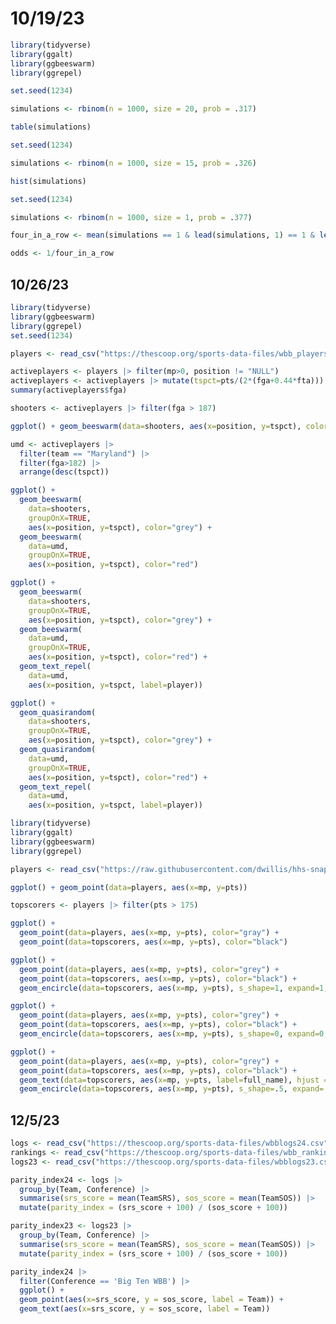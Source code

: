 
# 10/19/23
```r
library(tidyverse)
library(ggalt)
library(ggbeeswarm)
library(ggrepel)
```

```r
set.seed(1234)

simulations <- rbinom(n = 1000, size = 20, prob = .317)

table(simulations)
```

```r
set.seed(1234)

simulations <- rbinom(n = 1000, size = 15, prob = .326)

hist(simulations)
```










```r
set.seed(1234)

simulations <- rbinom(n = 1000, size = 1, prob = .377)

four_in_a_row <- mean(simulations == 1 & lead(simulations, 1) == 1 & lead(simulations, 2) == 1 & lead(simulations, 3) == 1)

odds <- 1/four_in_a_row
```







## 10/26/23

```r
library(tidyverse)
library(ggbeeswarm)
library(ggrepel)
set.seed(1234)
```

```r
players <- read_csv("https://thescoop.org/sports-data-files/wbb_players_2023.csv")
```
```r
activeplayers <- players |> filter(mp>0, position != "NULL") 
activeplayers <- activeplayers |> mutate(tspct=pts/(2*(fga+0.44*fta)))
summary(activeplayers$fga)
```
```r
shooters <- activeplayers |> filter(fga > 187)
```

```r
ggplot() + geom_beeswarm(data=shooters, aes(x=position, y=tspct), color="grey")
```
```r
umd <- activeplayers |> 
  filter(team == "Maryland") |> 
  filter(fga>182) |> 
  arrange(desc(tspct))

ggplot() + 
  geom_beeswarm(
    data=shooters, 
    groupOnX=TRUE, 
    aes(x=position, y=tspct), color="grey") + 
  geom_beeswarm(
    data=umd, 
    groupOnX=TRUE, 
    aes(x=position, y=tspct), color="red")
```
```r
ggplot() + 
  geom_beeswarm(
    data=shooters, 
    groupOnX=TRUE, 
    aes(x=position, y=tspct), color="grey") + 
  geom_beeswarm(
    data=umd, 
    groupOnX=TRUE, 
    aes(x=position, y=tspct), color="red") +
  geom_text_repel(
    data=umd, 
    aes(x=position, y=tspct, label=player))
```
```r
ggplot() + 
  geom_quasirandom(
    data=shooters, 
    groupOnX=TRUE, 
    aes(x=position, y=tspct), color="grey") + 
  geom_quasirandom(
    data=umd, 
    groupOnX=TRUE, 
    aes(x=position, y=tspct), color="red") +
  geom_text_repel(
    data=umd, 
    aes(x=position, y=tspct, label=player))
```







```r
library(tidyverse)
library(ggalt)
library(ggbeeswarm)
library(ggrepel)
```
```r
players <- read_csv("https://raw.githubusercontent.com/dwillis/hhs-snapshots/main/data/player_totals_20231130.csv") |> filter(mp > 0)
```
```r
ggplot() + geom_point(data=players, aes(x=mp, y=pts))
```
```r
topscorers <- players |> filter(pts > 175)
```

```r
ggplot() + 
  geom_point(data=players, aes(x=mp, y=pts), color="gray") +
  geom_point(data=topscorers, aes(x=mp, y=pts), color="black")
```
```r
ggplot() + 
  geom_point(data=players, aes(x=mp, y=pts), color="grey") + 
  geom_point(data=topscorers, aes(x=mp, y=pts), color="black") + 
  geom_encircle(data=topscorers, aes(x=mp, y=pts), s_shape=1, expand=1, colour="red")
```

```r
ggplot() + 
  geom_point(data=players, aes(x=mp, y=pts), color="grey") + 
  geom_point(data=topscorers, aes(x=mp, y=pts), color="black") + 
  geom_encircle(data=topscorers, aes(x=mp, y=pts), s_shape=0, expand=0, colour="red")
```

```r
ggplot() + 
  geom_point(data=players, aes(x=mp, y=pts), color="grey") + 
  geom_point(data=topscorers, aes(x=mp, y=pts), color="black") + 
  geom_text(data=topscorers, aes(x=mp, y=pts, label=full_name), hjust = 0, vjust=1) +
  geom_encircle(data=topscorers, aes(x=mp, y=pts), s_shape=.5, expand=.03, colour="red")
```








## 12/5/23

```r
logs <- read_csv("https://thescoop.org/sports-data-files/wbblogs24.csv")
rankings <- read_csv("https://thescoop.org/sports-data-files/wbb_rankings.csv")
logs23 <- read_csv("https://thescoop.org/sports-data-files/wbblogs23.csv")
```

```r
parity_index24 <- logs |> 
  group_by(Team, Conference) |> 
  summarise(srs_score = mean(TeamSRS), sos_score = mean(TeamSOS)) |> 
  mutate(parity_index = (srs_score + 100) / (sos_score + 100))

parity_index23 <- logs23 |> 
  group_by(Team, Conference) |> 
  summarise(srs_score = mean(TeamSRS), sos_score = mean(TeamSOS)) |> 
  mutate(parity_index = (srs_score + 100) / (sos_score + 100))
```
```r
parity_index24 |> 
  filter(Conference == 'Big Ten WBB') |> 
  ggplot() + 
  geom_point(aes(x=srs_score, y = sos_score, label = Team)) +
  geom_text(aes(x=srs_score, y = sos_score, label = Team))
```



